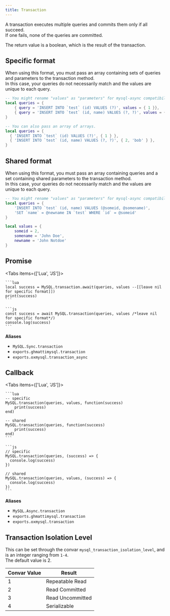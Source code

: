 ```yaml
---
title: Transaction
---
```



A transaction executes multiple queries and commits them only if all succeed.  
If one fails, none of the queries are committed.

The return value is a boolean, which is the result of the transaction.

## Specific format

When using this format, you must pass an array containing sets of queries and parameters to the transaction method.  
In this case, your queries do not necessarily match and the values are unique to each query.

```lua
-- You might rename "values" as "parameters" for mysql-async compatibility.
local queries = {
    { query = 'INSERT INTO `test` (id) VALUES (?)', values = { 1 }},
    { query = 'INSERT INTO `test` (id, name) VALUES (?, ?)', values = { 2, 'bob' }},
}

-- You can also pass an array of arrays.
local queries = {
  { 'INSERT INTO `test` (id) VALUES (?)', { 1 } },
  { 'INSERT INTO `test` (id, name) VALUES (?, ?)', { 2, 'bob' } },
}
```

## Shared format

When using this format, you must pass an array containing queries and a set containing shared parameters to the transaction method.  
In this case, your queries do not necessarily match and the values are unique to each query.

```lua
-- You might rename "values" as "parameters" for mysql-async compatibility.
local queries = {
    'INSERT INTO `test` (id, name) VALUES (@someid, @somename)',
    'SET `name` = @newname IN `test` WHERE `id` = @someid'
}

local values = {
    someid = 2,
    somename = 'John Doe',
    newname = 'John Notdoe'
}
```

## Promise

<Tabs items={['Lua', 'JS']}>
  <Tab>

    ```lua
    local success = MySQL.transaction.await(queries, values --[[leave nil for specific format]])
    print(success)
    ```

  </Tab>
  <Tab>

    ```js
    const success = await MySQL.transaction(queries, values /*leave nil for specific format*/)
    console.log(success)
    ```

  </Tab>
</Tabs>

**Aliases**

- `MySQL.Sync.transaction`
- `exports.ghmattimysql.transaction`
- `exports.oxmysql.transaction_async`

## Callback

<Tabs items={['Lua', 'JS']}>
  <Tab>

    ```lua
    -- specific
    MySQL.transaction(queries, values, function(success)
        print(success)
    end)

    -- shared
    MySQL.transaction(queries, function(success)
        print(success)
    end)
    ```

  </Tab>
  <Tab>

    ```js
    // specific
    MySQL.transaction(queries, (success) => {
      console.log(success)
    })

    // shared
    MySQL.transaction(queries, values, (success) => {
      console.log(success)
    })
    ```

  </Tab>
</Tabs>

**Aliases**

- `MySQL.Async.transaction`
- `exports.ghmattimysql.transaction`
- `exports.oxmysql.transaction`

## Transaction Isolation Level

This can be set through the convar `mysql_transaction_isolation_level`, and is an integer ranging from `1-4`.  
The default value is 2.

| Convar Value | Result           |
| ------------ | ---------------- |
| 1            | Repeatable Read  |
| 2            | Read Committed   |
| 3            | Read Uncommitted |
| 4            | Serializable     |
